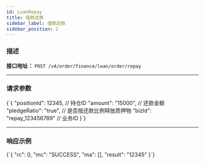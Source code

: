 ```yaml
---
id: LoanRepay
title: 借款还款
sidebar_label: 借款还款
sidebar_position: 2
---
```



### 描述
**接口地址：**
`POST /v4/order/finance/loan/order/repay`

---

### 请求参数

<CodeBlock language="json" title="请求参数">
{`{
  "positionId": 12345,                 // 持仓ID
  "amount": "15000",                   // 还款金额
  "pledgeRatio": "true",               // 是否按还款比例释放质押物
  "bizId": "repay_123456789"           // 业务ID
}`}
</CodeBlock>

---

### 响应示例

<CodeBlock language="json" title="响应示例">
{`{
  "rc": 0,
  "mc": "SUCCESS",
  "ma": [],
  "result": "12345"
}`}
</CodeBlock>
